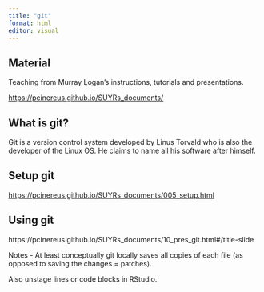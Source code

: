 ```yaml
---
title: "git"
format: html
editor: visual
---
```


## Material

Teaching from Murray Logan's instructions, tutorials and presentations.

<https://pcinereus.github.io/SUYRs_documents/>

## What is git?

Git is a version control system developed by Linus Torvald who is also the developer of the Linux OS. 
He claims to name all his software after himself.

## Setup git

<https://pcinereus.github.io/SUYRs_documents/005_setup.html>

## Using git

https://pcinereus.github.io/SUYRs_documents/10_pres_git.html#/title-slide

Notes
  - At least conceptually git locally saves all copies of each file (as opposed to saving the changes = patches).
  
Also unstage lines or code blocks in RStudio.
